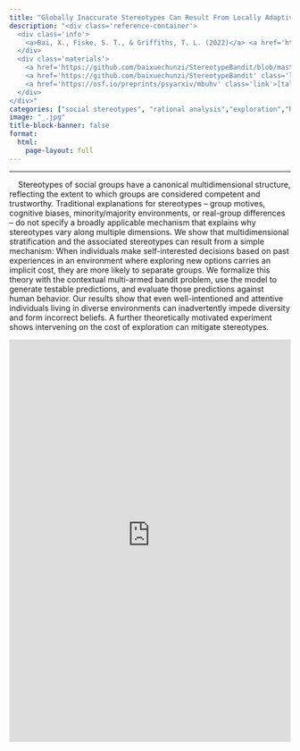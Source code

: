 ```yaml
---
title: "Globally Inaccurate Stereotypes Can Result From Locally Adaptive Exploration"
description: "<div class='reference-container'>
  <div class='info'>
    <a>Bai, X., Fiske, S. T., & Griffiths, T. L. (2022)</a> <a href='https://doi.org/10.1177/09567976211045929' class='link'><em>Psychological Science</em></a>
  </div>
  <div class='materials'>
    <a href='https://github.com/baixuechunzi/StereotypeBandit/blob/master/presentation/BaiFiskeGriffiths2021(July%204).pdf' class='link' >[slides]</a>
    <a href='https://github.com/baixuechunzi/StereotypeBandit' class='link'>[data & code]</a>
    <a href='https://osf.io/preprints/psyarxiv/mbuhv' class='link'>[talk]</a>
  </div>
</div>"
categories: ["social stereotypes", "rational analysis","exploration","Reinforcement learning"] 
image: "_.jpg" 
title-block-banner: false 
format: 
  html: 
    page-layout: full 
---
```


------------------------------------------------------------------------

::: grid
::: g-col-4
```{=html}
<div class="summary-card">
    <p>
    &nbsp &nbsp Stereotypes of social groups have a canonical multidimensional structure, reflecting the extent to which groups are considered competent and trustworthy. Traditional explanations for stereotypes – group motives, cognitive biases, minority/majority environments, or real-group differences – do not specify a broadly applicable mechanism that explains why stereotypes vary along multiple dimensions. We show that multidimensional stratification and the associated stereotypes can result from a simple mechanism: When individuals make self-interested decisions based on past experiences in an environment where exploring new options carries an implicit cost, they are more likely to separate groups. We formalize this theory with the contextual multi-armed bandit problem, use the model to generate testable predictions, and evaluate those predictions against human behavior. Our results show that even well-intentioned and attentive individuals living in diverse environments can inadvertently impede diversity and form incorrect beliefs. A further theoretically motivated experiment shows intervening on the cost of exploration can mitigate stereotypes.</p>
</div>
```
:::

::: g-col-8
```{=html}
 <iframe id="example1" src="https://psymichaelzhu.shinyapps.io/ParallelComparison/" style="border: none; width: 100%; height: 720px" frameborder="0"></iframe>
```
:::
:::

